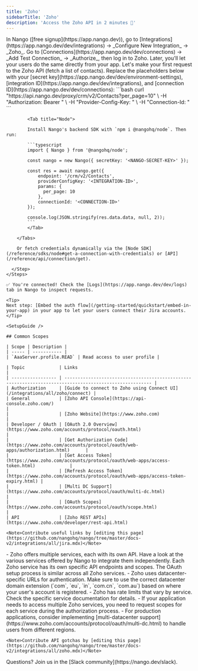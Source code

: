 ```yaml
---
title: 'Zoho'
sidebarTitle: 'Zoho'
description: 'Access the Zoho API in 2 minutes 💨'
---
```




<Tabs>
  <Tab title="🚀 Quickstart">
    <Steps>
      <Step title="Create an integration">
        In Nango ([free signup](https://app.nango.dev)), go to [Integrations](https://app.nango.dev/dev/integrations) -> _Configure New Integration_ -> _Zoho_.
      </Step>
      <Step title="Authorize Zoho">
        Go to [Connections](https://app.nango.dev/dev/connections) -> _Add Test Connection_ -> _Authorize_, then log in to Zoho. Later, you'll let your users do the same directly from your app.
      </Step>
      <Step title="Call the Zoho API">
        Let's make your first request to the Zoho API (fetch a list of contacts). Replace the placeholders below with your [secret key](https://app.nango.dev/dev/environment-settings), [integration ID](https://app.nango.dev/dev/integrations), and [connection ID](https://app.nango.dev/dev/connections):
        <Tabs>
            <Tab title="cURL">
                ```bash
                curl "https://api.nango.dev/proxy/crm/v2/Contacts?per_page=10" \
                  -H "Authorization: Bearer <NANGO-SECRET-KEY>" \
                  -H "Provider-Config-Key: <INTEGRATION-ID>" \
                  -H "Connection-Id: <CONNECTION-ID>"
                ```
            </Tab>

            <Tab title="Node">

            Install Nango's backend SDK with `npm i @nangohq/node`. Then run:

            ```typescript
            import { Nango } from '@nangohq/node';

            const nango = new Nango({ secretKey: '<NANGO-SECRET-KEY>' });

            const res = await nango.get({
                endpoint: '/crm/v2/Contacts',
                providerConfigKey: '<INTEGRATION-ID>',
                params: {
                  per_page: 10
                },
                connectionId: '<CONNECTION-ID>'
            });

            console.log(JSON.stringify(res.data.data, null, 2));
            ```
            </Tab>

        </Tabs>

        Or fetch credentials dynamically via the [Node SDK](/reference/sdks/node#get-a-connection-with-credentials) or [API](/reference/api/connection/get).

      </Step>
    </Steps>

    ✅ You're connected! Check the [Logs](https://app.nango.dev/dev/logs) tab in Nango to inspect requests.

    <Tip>
    Next step: [Embed the auth flow](/getting-started/quickstart/embed-in-your-app) in your app to let your users connect their Jira accounts.
    </Tip>
  </Tab>
  <Tab title="🧑‍💻 OAuth app setup">
    
    <SetupGuide />
    
    ## Common Scopes

    | Scope | Description |
    | ----- | ----------- |
    | `AaaServer.profile.READ` | Read access to user profile |
  </Tab>
  <Tab title="🔗 Useful links">

    | Topic             | Links                                                                                                   |
    | ----------------- | ------------------------------------------------------------------------------------------------------- |
    | Authorization     | [Guide to connect to Zoho using Connect UI](/integrations/all/zoho/connect) |
    | General           | [Zoho API Console](https://api-console.zoho.com/)                                                       |
    |                   | [Zoho Website](https://www.zoho.com)                                                     |
    | Developer / OAuth | [OAuth 2.0 Overview](https://www.zoho.com/accounts/protocol/oauth.html)                                 |
    |                   | [Get Authorization Code](https://www.zoho.com/accounts/protocol/oauth/web-apps/authorization.html)      |
    |                   | [Get Access Token](https://www.zoho.com/accounts/protocol/oauth/web-apps/access-token.html)             |
    |                   | [Refresh Access Token](https://www.zoho.com/accounts/protocol/oauth/web-apps/access-token-expiry.html) |
    |                   | [Multi DC Support](https://www.zoho.com/accounts/protocol/oauth/multi-dc.html)                          |
    |                   | [OAuth Scopes](https://www.zoho.com/accounts/protocol/oauth/scope.html)                                 |
    | API               | [Zoho REST APIs](https://www.zoho.com/developer/rest-api.html)   

    <Note>Contribute useful links by [editing this page](https://github.com/nangohq/nango/tree/master/docs-v2/integrations/all/jira.mdx)</Note>
  </Tab>
  <Tab title="🚨 API gotchas">
    - Zoho offers multiple services, each with its own API. Have a look at the various services offered by Nango to integrate them independently. Each Zoho service has its own specific API endpoints and scopes. The OAuth setup process is similar across all Zoho services.
    - Zoho uses datacenter-specific URLs for authentication. Make sure to use the correct datacenter domain extension (`com`, `eu`, `in`, `com.cn`, `com.au`) based on where your user's account is registered.
    - Zoho has rate limits that vary by service. Check the specific service documentation for details.
    - If your application needs to access multiple Zoho services, you need to request scopes for each service during the authorization process.
    - For production applications, consider implementing [multi-datacenter support](https://www.zoho.com/accounts/protocol/oauth/multi-dc.html) to handle users from different regions.

    <Note>Contribute API gotchas by [editing this page](https://github.com/nangohq/nango/tree/master/docs-v2/integrations/all/zoho.mdx)</Note>
  </Tab>
</Tabs>
<Info>
    Questions? Join us in the [Slack community](https://nango.dev/slack).
</Info>
